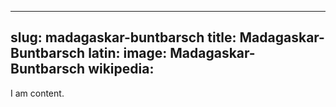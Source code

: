 
---
slug: madagaskar-buntbarsch
title: Madagaskar-Buntbarsch
latin:
image: Madagaskar-Buntbarsch
wikipedia: 
---

I am content.
